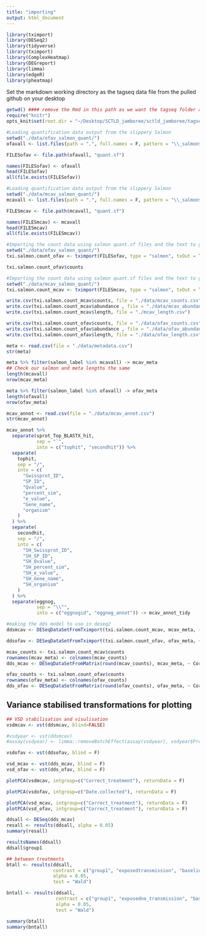```yaml
---
title: "importing"
output: html_document
---
```


```r
library(tximport)
library(DESeq2)
library(tidyverse)
library(tximport)
library(ComplexHeatmap)
library(DEGreport)
library(limma)
library(edgeR)
library(pheatmap)
```

Set the markdown working directory as the tagseq data file from the pulled github on your desktop

```r
getwd() #### remove the Rmd in this path as we want the tagseq folder as the root directory, see below
require("knitr")
opts_knit$set(root.dir = "~/Desktop/SCTLD_jamboree/sctld_jamboree/tagseq/")
```

```r
#Loading quantification data output from the slippery Salmon
setwd("./data/ofav_salmon_quant/")
ofavall <- list.files(path = ".", full.names = F, pattern = "\\_salmon$")

FILESofav <- file.path(ofavall, "quant.sf")

names(FILESofav) <- ofavall
head(FILESofav)
all(file.exists(FILESofav))
```

```r
#Loading quantification data output from the slippery Salmon
setwd("./data/mcav_salmon_quant/")
mcavall <- list.files(path = ".", full.names = F, pattern = "\\_salmon$")

FILESmcav <- file.path(mcavall, "quant.sf")

names(FILESmcav) <- mcavall
head(FILESmcav)
all(file.exists(FILESmcav))
```

```r
#Importing the count data using salmon quant.sf files and the text to gene file
setwd("./data/ofav_salmon_quant/")
txi.salmon.count_ofav <- tximport(FILESofav, type = "salmon", txOut = TRUE )

txi.salmon.count_ofav$counts
```

```r
#Importing the count data using salmon quant.sf files and the text to gene file
setwd("./data/mcav_salmon_quant/")
txi.salmon.count_mcav <- tximport(FILESmcav, type = "salmon", txOut = TRUE )
```

```r
write.csv(txi.salmon.count_mcav$counts, file = "./data/mcav_counts.csv")
write.csv(txi.salmon.count_mcav$abundance , file = "./data/mcav_abundance.csv")
write.csv(txi.salmon.count_mcav$length, file = "./mcav_length.csv")
```

```r
write.csv(txi.salmon.count_ofav$counts, file = "./data/ofav_counts.csv")
write.csv(txi.salmon.count_ofav$abundance , file = "./data/ofav_abundance.csv")
write.csv(txi.salmon.count_ofav$length, file = "./data/ofav_length.csv")
```



```r
meta <- read.csv(file = "./data/metadata.csv")
str(meta)
```


```r
meta %>% filter(salmon_label %in% mcavall) -> mcav_meta
## Check our salmon and meta lengths the same
length(mcavall)
nrow(mcav_meta)
```

```r
meta %>% filter(salmon_label %in% ofavall) -> ofav_meta
length(ofavall)
nrow(ofav_meta)
```

```r
mcav_annot <- read.csv(file = "./data/mcav_annot.csv")
str(mcav_annot)
```

```r
mcav_annot %>%
  separate(sprot_Top_BLASTX_hit,
           sep = "`",
           into = c("tophit", "secondhit")) %>%
  separate(
    tophit,
    sep = "/",
    into = c(
      "Swissprot_ID",
      "SP_ID",
      "Qvalue",
      "percent_sim",
      "e_value",
      "Gene_name",
      "organism"
    )
  ) %>%
  separate(
    secondhit,
    sep = "/",
    into = c(
      "SH_Swissprot_ID",
      "SH_SP_ID",
      "SH_Qvalue",
      "SH_percent_sim",
      "SH_e_value",
      "SH_Gene_name",
      "SH_organism"
    )
  ) %>%
  separate(eggnog,
           sep = "\\^",
           into = c("eggnogid", "eggnog_annot")) -> mcav_annot_tidy
```

```r
#making the dds model to use in deseq2
ddsmcav <- DESeqDataSetFromTximport(txi.salmon.count_mcav, mcav_meta, ~ Correct_treatment)

ddsofav <- DESeqDataSetFromTximport(txi.salmon.count_ofav, ofav_meta, ~ Correct_treatment) 
```

```r
mcav_counts <- txi.salmon.count_mcav$counts
rownames(mcav_meta) <- colnames(mcav_counts)
dds_mcav <- DESeqDataSetFromMatrix(round(mcav_counts), mcav_meta, ~ Correct_treatment)

ofav_counts <- txi.salmon.count_ofav$counts
rownames(ofav_meta) <- colnames(ofav_counts)
dds_ofav <- DESeqDataSetFromMatrix(round(ofav_counts), ofav_meta, ~ Correct_treatment)
```

## Variance stabilised transformations for plotting

```r
## VSD stabilisation and visulisation
vsdmcav <- vst(ddsmcav, blind=FALSE)

#vsdyear <- vst(ddsmcav)
#assay(vsdyear) <- limma::removeBatchEffect(assay(vsdyear), vsdyear$Project)

vsdofav <- vst(ddsofav, blind = F)

vsd_mcav <- vst(dds_mcav, blind = F)
vsd_ofav <- vst(dds_ofav, blind = F)
```

```r
plotPCA(vsdmcav, intgroup=c("Correct_treatment"), returnData = F)

plotPCA(vsdofav, intgroup=c("Date.collected"), returnData = F)

plotPCA(vsd_mcav, intgroup=c("Correct_treatment"), returnData = F)
plotPCA(vsd_ofav, intgroup=c("Correct_treatment"), returnData = F)
```

```r
ddsall <- DESeq(dds_mcav)
resall <- results(ddsall, alpha = 0.05)
summary(resall)

resultsNames(ddsall)
ddsall$group1

## between treatments
btall <- results(ddsall, 
                 contrast = c("group1", "exposedtransmission", "baselinebaseline"), 
                 alpha = 0.05, 
                 test = "Wald")

bntall <- results(ddsall, 
                  contrast = c("group1", "exposedno_transmission", "baselinebaseline"), 
                  alpha = 0.05, 
                  test = "Wald")

summary(btall)
summary(bntall)
```


